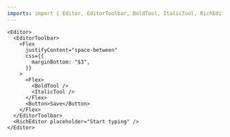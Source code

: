 ```yaml
---
imports: import { Editor, EditorToolbar, BoldTool, ItalicTool, RichEditor } from "@sparrowengg/twigs-editor-react"; import { Flex, Button } from "@sparrowengg/twigs-react";
---
```


```tsx live play=editor-toolbar
<Editor>
  <EditorToolbar>
    <Flex
      justifyContent="space-between"
      css={{
        marginBottom: "$3",
      }}
    >
      <Flex>
        <BoldTool />
        <ItalicTool />
      </Flex>
      <Button>Save</Button>
    </Flex>
  </EditorToolbar>
  <RichEditor placeholder="Start typing" />
</Editor>
```
